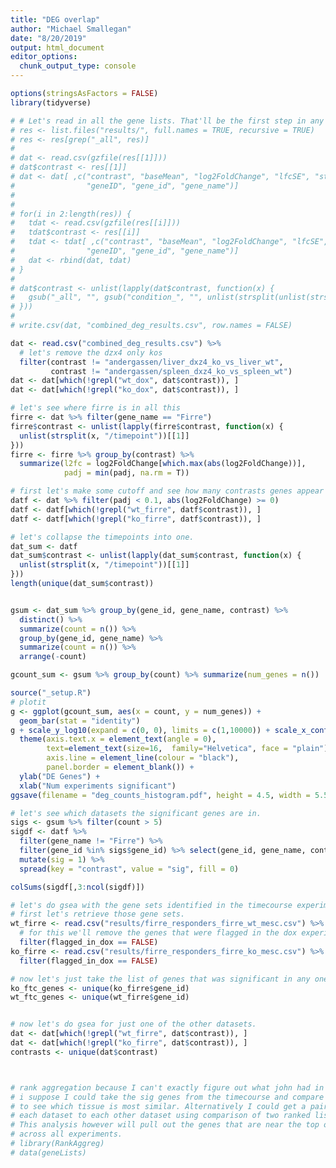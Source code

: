 ```yaml
---
title: "DEG overlap"
author: "Michael Smallegan"
date: "8/20/2019"
output: html_document
editor_options: 
  chunk_output_type: console
---
```


```r
options(stringsAsFactors = FALSE)
library(tidyverse)
```

```r
# # Let's read in all the gene lists. That'll be the first step in any analysis.
# res <- list.files("results/", full.names = TRUE, recursive = TRUE)
# res <- res[grep("_all", res)]
# 
# dat <- read.csv(gzfile(res[[1]]))
# dat$contrast <- res[[1]]
# dat <- dat[ ,c("contrast", "baseMean", "log2FoldChange", "lfcSE", "stat", "pvalue", "padj",
#                "geneID", "gene_id", "gene_name")]
# 
# 
# for(i in 2:length(res)) {
#   tdat <- read.csv(gzfile(res[[i]]))
#   tdat$contrast <- res[[i]]
#   tdat <- tdat[ ,c("contrast", "baseMean", "log2FoldChange", "lfcSE", "stat", "pvalue", "padj",
#                "geneID", "gene_id", "gene_name")]
#   dat <- rbind(dat, tdat)
# }
# 
# dat$contrast <- unlist(lapply(dat$contrast, function(x) {
#   gsub("_all", "", gsub("condition_", "", unlist(strsplit(unlist(strsplit(x, "//"))[[2]], ".csv"))[[1]]))
# }))
# 
# write.csv(dat, "combined_deg_results.csv", row.names = FALSE)

dat <- read.csv("combined_deg_results.csv") %>%
  # let's remove the dzx4 only kos
  filter(contrast != "andergassen/liver_dxz4_ko_vs_liver_wt",
         contrast != "andergassen/spleen_dxz4_ko_vs_spleen_wt")
dat <- dat[which(!grepl("wt_dox", dat$contrast)), ]
dat <- dat[which(!grepl("ko_dox", dat$contrast)), ]
```

```r
# let's see where firre is in all this
firre <- dat %>% filter(gene_name == "Firre")
firre$contrast <- unlist(lapply(firre$contrast, function(x) {
  unlist(strsplit(x, "/timepoint"))[[1]]
}))
firre <- firre %>% group_by(contrast) %>% 
  summarize(l2fc = log2FoldChange[which.max(abs(log2FoldChange))],
            padj = min(padj, na.rm = T))
```


```r


# first let's make some cutoff and see how many contrasts genes appear in.
datf <- dat %>% filter(padj < 0.1, abs(log2FoldChange) >= 0)
datf <- datf[which(!grepl("wt_firre", datf$contrast)), ]
datf <- datf[which(!grepl("ko_firre", datf$contrast)), ]

# let's collapse the timepoints into one.
dat_sum <- datf
dat_sum$contrast <- unlist(lapply(dat_sum$contrast, function(x) {
  unlist(strsplit(x, "/timepoint"))[[1]]
}))
length(unique(dat_sum$contrast))


gsum <- dat_sum %>% group_by(gene_id, gene_name, contrast) %>%
  distinct() %>%
  summarize(count = n()) %>%
  group_by(gene_id, gene_name) %>%
  summarize(count = n()) %>%
  arrange(-count)

gcount_sum <- gsum %>% group_by(count) %>% summarize(num_genes = n())

source("_setup.R")
# plotit
g <- ggplot(gcount_sum, aes(x = count, y = num_genes)) + 
  geom_bar(stat = "identity") 
g + scale_y_log10(expand = c(0, 0), limits = c(1,10000)) + scale_x_continuous(breaks = 1:6, limits = c(0,7), expand = c(0, 0)) +
  theme(axis.text.x = element_text(angle = 0),
        text=element_text(size=16,  family="Helvetica", face = "plain"),
        axis.line = element_line(colour = "black"),
        panel.border = element_blank()) + 
  ylab("DE Genes") +
  xlab("Num experiments significant")
ggsave(filename = "deg_counts_histogram.pdf", height = 4.5, width = 5.5)

# let's see which datasets the significant genes are in. 
sigs <- gsum %>% filter(count > 5)
sigdf <- datf %>% 
  filter(gene_name != "Firre") %>%
  filter(gene_id %in% sigs$gene_id) %>% select(gene_id, gene_name, contrast) %>%
  mutate(sig = 1) %>%
  spread(key = "contrast", value = "sig", fill = 0)

colSums(sigdf[,3:ncol(sigdf)])
```


```r
# let's do gsea with the gene sets identified in the timecourse experiments.
# first let's retrieve those gene sets. 
wt_firre <- read.csv("results/firre_responders_firre_wt_mesc.csv") %>%
  # for this we'll remove the genes that were flagged in the dox experiment.
  filter(flagged_in_dox == FALSE) 
ko_firre <- read.csv("results/firre_responders_firre_ko_mesc.csv") %>%
  filter(flagged_in_dox == FALSE) 

# now let's just take the list of genes that was significant in any one time point.
ko_ftc_genes <- unique(ko_firre$gene_id)
wt_ftc_genes <- unique(wt_firre$gene_id)


# now let's do gsea for just one of the other datasets.
dat <- dat[which(!grepl("wt_firre", dat$contrast)), ]
dat <- dat[which(!grepl("ko_firre", dat$contrast)), ]
contrasts <- unique(dat$contrast)




```

```r
# rank aggregation because I can't exactly figure out what john had in mind with gsea.
# i suppose I could take the sig genes from the timecourse and compare them to each experiment
# to see which tissue is most similar. Alternatively I could get a pairwise distance measure of
# each dataset to each other dataset using comparison of two ranked lists. 
# This analysis however will pull out the genes that are near the top of the lists
# across all experiments.
# library(RankAggreg)
# data(geneLists)
```




